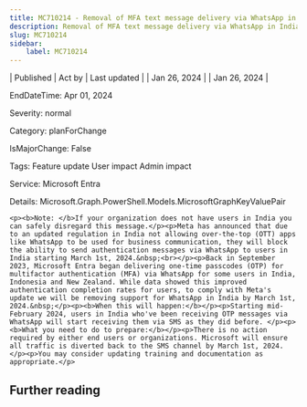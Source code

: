 ```yaml
---
title: MC710214 - Removal of MFA text message delivery via WhatsApp in India
description: Removal of MFA text message delivery via WhatsApp in India
slug: MC710214
sidebar:
    label: MC710214
---
```



| Published | Act by | Last updated |
| Jan 26, 2024 |  | Jan 26, 2024 |

EndDateTime: Apr 01, 2024

Severity: normal

Category: planForChange

IsMajorChange: False

Tags: Feature update User impact Admin impact

Service: Microsoft Entra

Details: Microsoft.Graph.PowerShell.Models.MicrosoftGraphKeyValuePair

```
<p><b>Note: </b>If your organization does not have users in India you can safely disregard this message.</p><p>Meta has announced that due to an updated regulation in India not allowing over-the-top (OTT) apps like WhatsApp to be used for business communication, they will block the ability to send authentication messages via WhatsApp to users in India starting March 1st, 2024.&nbsp;<br></p><p>Back in September 2023, Microsoft Entra began delivering one-time passcodes (OTP) for multifactor authentication (MFA) via WhatsApp for some users in India, Indonesia and New Zealand. While data showed this improved authentication completion rates for users, to comply with Meta's update we will be removing support for WhatsApp in India by March 1st, 2024.&nbsp;</p><p><b>When this will happen:</b></p><p>Starting mid-February 2024, users in India who've been receiving OTP messages via WhatsApp will start receiving them via SMS as they did before. </p><p><b>What you need to do to prepare:</b></p><p>There is no action required by either end users or organizations. Microsoft will ensure all traffic is diverted back to the SMS channel by March 1st, 2024.</p><p>You may consider updating training and documentation as appropriate.</p>
```

## Further reading

